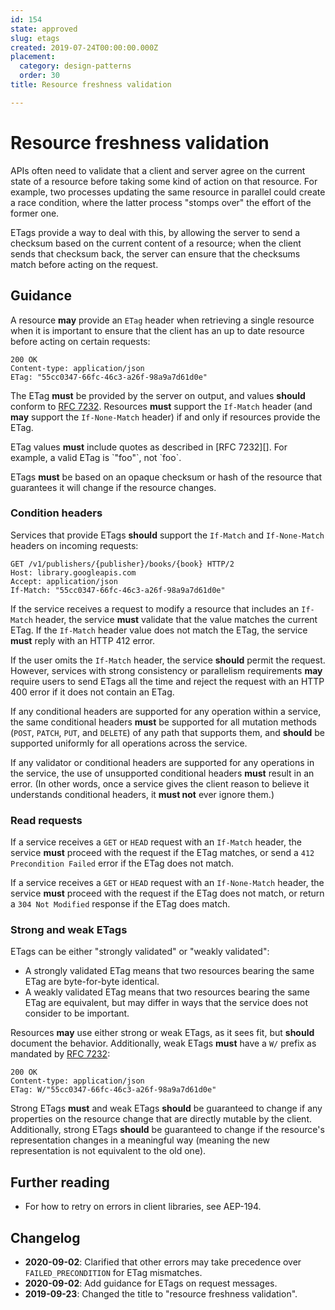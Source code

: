 ```yaml
---
id: 154
state: approved
slug: etags
created: 2019-07-24T00:00:00.000Z
placement:
  category: design-patterns
  order: 30
title: Resource freshness validation

--- 
```


# Resource freshness validation

APIs often need to validate that a client and server agree on the current state
of a resource before taking some kind of action on that resource. For example,
two processes updating the same resource in parallel could create a race
condition, where the latter process "stomps over" the effort of the former one.

ETags provide a way to deal with this, by allowing the server to send a
checksum based on the current content of a resource; when the client sends that
checksum back, the server can ensure that the checksums match before acting on
the request.

## Guidance

A resource <b class="font-extrabold text-green-700">may</b> provide an `ETag` header when retrieving a single resource
when it is important to ensure that the client has an up to date resource
before acting on certain requests:

```
200 OK
Content-type: application/json
ETag: "55cc0347-66fc-46c3-a26f-98a9a7d61d0e"
```

The ETag <b class="font-extrabold	text-red-700">must</b> be provided by the server on output, and values <b class="font-extrabold	text-yellow-700">should</b>
conform to [RFC 7232][]. Resources <b class="font-extrabold	text-red-700">must</b> support the `If-Match` header (and
<b class="font-extrabold text-green-700">may</b> support the `If-None-Match` header) if and only if resources provide
the ETag.

<Aside type="note" title="Note">
  ETag values <b class="font-extrabold	text-red-700">must</b> include quotes as described in [RFC 7232][]. For
  example, a valid ETag is `"foo"`, not `foo`.
</Aside>

ETags <b class="font-extrabold	text-red-700">must</b> be based on an opaque checksum or hash of the resource that
guarantees it will change if the resource changes.

### Condition headers

Services that provide ETags <b class="font-extrabold	text-yellow-700">should</b> support the `If-Match` and
`If-None-Match` headers on incoming requests:

```http
GET /v1/publishers/{publisher}/books/{book} HTTP/2
Host: library.googleapis.com
Accept: application/json
If-Match: "55cc0347-66fc-46c3-a26f-98a9a7d61d0e"
```

If the service receives a request to modify a resource that includes an
`If-Match` header, the service <b class="font-extrabold	text-red-700">must</b> validate that the value matches the
current ETag. If the `If-Match` header value does not match the ETag, the
service <b class="font-extrabold	text-red-700">must</b> reply with an HTTP 412 error.

If the user omits the `If-Match` header, the service <b class="font-extrabold	text-yellow-700">should</b> permit the
request. However, services with strong consistency or parallelism requirements
<b class="font-extrabold text-green-700">may</b> require users to send ETags all the time and reject the request with an
HTTP 400 error if it does not contain an ETag.

If any conditional headers are supported for any operation within a service,
the same conditional headers <b class="font-extrabold	text-red-700">must</b> be supported for all mutation methods
(`POST`, `PATCH`, `PUT`, and `DELETE`) of any path that supports them, and
<b class="font-extrabold	text-yellow-700">should</b> be supported uniformly for all operations across the service.

If any validator or conditional headers are supported for any operations in the
service, the use of unsupported conditional headers <b class="font-extrabold	text-red-700">must</b> result in an
error. (In other words, once a service gives the client reason to believe it
understands conditional headers, it <b class="font-extrabold	text-red-700">must not</b> ever ignore them.)

### Read requests

If a service receives a `GET` or `HEAD` request with an `If-Match` header, the
service <b class="font-extrabold	text-red-700">must</b> proceed with the request if the ETag matches, or send a
`412 Precondition Failed` error if the ETag does not match.

If a service receives a `GET` or `HEAD` request with an `If-None-Match` header,
the service <b class="font-extrabold	text-red-700">must</b> proceed with the request if the ETag does not match, or
return a `304 Not Modified` response if the ETag does match.

### Strong and weak ETags

ETags can be either "strongly validated" or "weakly validated":

- A strongly validated ETag means that two resources bearing the same ETag are
  byte-for-byte identical.
- A weakly validated ETag means that two resources bearing the same ETag are
  equivalent, but may differ in ways that the service does not consider to be
  important.

Resources <b class="font-extrabold text-green-700">may</b> use either strong or weak ETags, as it sees fit, but
<b class="font-extrabold	text-yellow-700">should</b> document the behavior. Additionally, weak ETags <b class="font-extrabold	text-red-700">must</b> have a `W/`
prefix as mandated by [RFC 7232][]:

```
200 OK
Content-type: application/json
ETag: W/"55cc0347-66fc-46c3-a26f-98a9a7d61d0e"
```

Strong ETags <b class="font-extrabold	text-red-700">must</b> and weak ETags <b class="font-extrabold	text-yellow-700">should</b> be guaranteed to change if any
properties on the resource change that are directly mutable by the client.
Additionally, strong ETags <b class="font-extrabold	text-yellow-700">should</b> be guaranteed to change if the resource's
representation changes in a meaningful way (meaning the new representation is
not equivalent to the old one).

## Further reading

- For how to retry on errors in client libraries, see AEP-194.

## Changelog

- **2020-09-02**: Clarified that other errors may take precedence over
  `FAILED_PRECONDITION` for ETag mismatches.
- **2020-09-02**: Add guidance for ETags on request messages.
- **2019-09-23**: Changed the title to "resource freshness validation".

[rfc 7232]: https://tools.ietf.org/html/rfc7232#section-2.3
